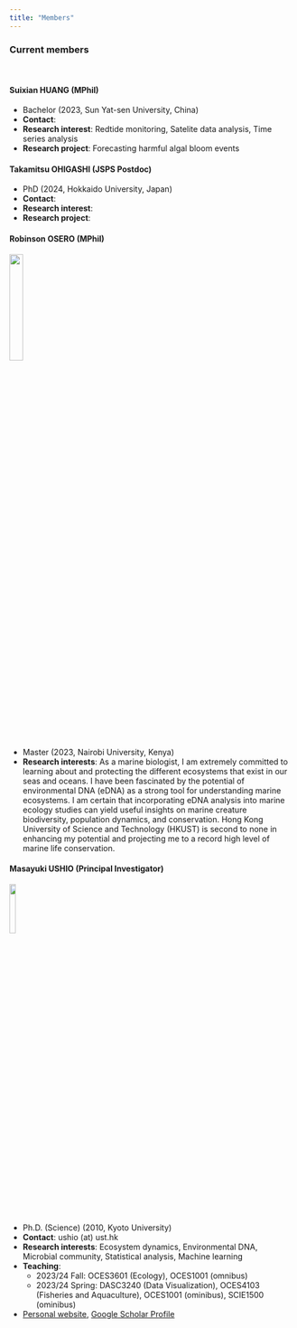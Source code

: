 ```yaml
---
title: "Members"
---
```


### Current members
<br>

#### Suixian HUANG (MPhil)
- Bachelor (2023, Sun Yat-sen University, China)
- **Contact**:
- **Research interest**: Redtide monitoring, Satelite data analysis, Time series analysis
- **Research project**: Forecasting harmful algal bloom events

#### Takamitsu OHIGASHI (JSPS Postdoc)
- PhD (2024, Hokkaido University, Japan)
- **Contact**:
- **Research interest**: 
- **Research project**: 


#### Robinson OSERO (MPhil)
<img src="img/img_rk2023.png" align="left" style="width:22%">
<br clear="left">

- Master (2023, Nairobi University, Kenya)
- **Research interests**: As a marine biologist, I am extremely committed to learning about and protecting the different ecosystems that exist in our seas and oceans. I have been fascinated by the potential of environmental DNA (eDNA) as a strong tool for understanding marine ecosystems. I am certain that incorporating eDNA analysis into marine ecology studies can yield useful insights on marine creature biodiversity, population dynamics, and conservation. Hong Kong University of Science and Technology (HKUST) is second to none in enhancing my potential and projecting me to a record high level of marine life conservation.


#### Masayuki USHIO (Principal Investigator)
<img src="img/img_mu2022.png" align="left" style="width:15%">
<br clear="left">

- Ph.D. (Science) (2010, Kyoto University)
- **Contact**: ushio (at) ust.hk
- **Research interests**: Ecosystem dynamics, Environmental DNA, Microbial community, Statistical analysis, Machine learning
- **Teaching**:
  - 2023/24 Fall: OCES3601 (Ecology), OCES1001 (omnibus)
  - 2023/24 Spring: DASC3240 (Data Visualization), OCES4103 (Fisheries and Aquaculture), OCES1001 (ominibus), SCIE1500 (ominibus)
- [Personal website](https://ong8181.github.io/){target="_blank"}, [Google Scholar Profile](https://scholar.google.com/citations?user=GtIzgfYAAAAJ){target="_blank"}

<br>
<!--
# Past members
- Marin KOMOJIRI (2022.4-8, Research Assistant)
-->